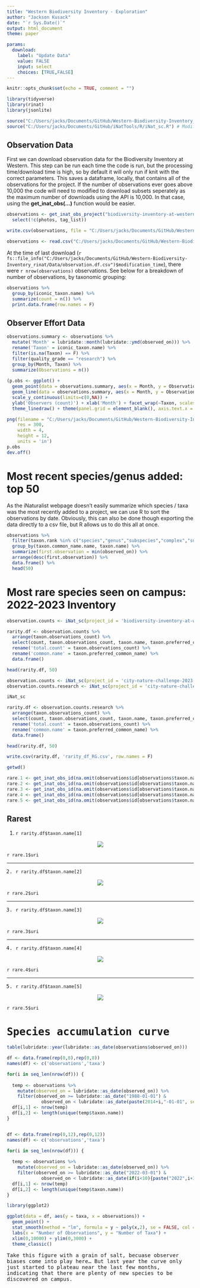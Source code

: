 ```yaml
---
title: "Western Biodiversity Inventory - Exploration"
author: "Jackson Kusack"
date: "`r Sys.Date()`"
output: html_document
theme: paper

params:
  download:
    label: "Update Data"
    value: FALSE
    input: select
    choices: [TRUE,FALSE]
---
```



```r
knitr::opts_chunk$set(echo = TRUE, comment = "")
```

```r
library(tidyverse)
library(rinat)
library(jsonlite)

source("C:/Users/jacks/Documents/GitHub/Western-Biodiversity-Inventory_rinat/R/get_inat_user_stats_v2.R") # Modified function to allow for month specific queries
source("C:/Users/jacks/Documents/GitHub/iNatTools/R/iNat_sc.R") # Modified function to fix error in code (forked from iNatTools main)
```


## Observation Data

First we can download observation data for the Biodiversity Inventory at Western. This step can be run each time the code is run, but the processing time/download time is high, so by default it will only run if knit with the correct parameters. This saves a dataframe, locally, that contains all of the observations for the project. If the number of observations ever goes above 10,000 the code will need to modified to download subsets seperately as the maximum number of downloads using the API is 10,000. In that case, using the **get_inat_obs(...)** function would be easier.  

```r
observations <- get_inat_obs_project("biodiversity-inventory-at-western", type = c("observations", "info"), raw = FALSE) %>%
  select(!c(photos, tag_list))

write.csv(observations, file = "C:/Users/jacks/Documents/GitHub/Western-Biodiversity-Inventory_rinat/Data/observation.df.csv", row.names = F)
```

```r
observations <- read.csv("C:/Users/jacks/Documents/GitHub/Western-Biodiversity-Inventory_rinat/Data/observation.df.csv")
```

At the time of last download (`r fs::file_info("C:/Users/jacks/Documents/GitHub/Western-Biodiversity-Inventory_rinat/Data/observation.df.csv")$modification_time`), there were `r nrow(observations)` observations. See below for a breakdown of number of observations, by taxonomic grouping:

```r
observations %>%
  group_by(iconic_taxon.name) %>%
  summarize(count = n()) %>%
  print.data.frame(row.names = F)
```

## Observer Effort Data





```r
observations.summary <- observations %>%
  mutate('Month' = lubridate::month(lubridate::ymd(observed_on))) %>%
  rename('Taxon' = iconic_taxon.name) %>%
  filter(is.na(Taxon) == F) %>%
  filter(quality_grade == "research") %>%
  group_by(Month, Taxon) %>%
  summarize(Observations = n()) 
  
(p.obs <- ggplot() + 
  geom_point(data = observations.summary, aes(x = Month, y = Observations, col = Taxon)) + 
  geom_line(data = observations.summary, aes(x = Month, y = Observations, col = Taxon)) +
  scale_y_continuous(limits=c(0,NA)) + 
  ylab('Observers (count)') + xlab('Month') + facet_wrap(~Taxon, scales = "free_y", ncol = 1) + 
  theme_linedraw() + theme(panel.grid = element_blank(), axis.text.x = element_text(size = 8)))

png(filename = "C:/Users/jacks/Documents/GitHub/Western-Biodiversity-Inventory_rinat/Figures/Research_grade_observations_xMonth_xTaxon.png",
    res = 300, 
    width = 4, 
    height = 12,
    units = 'in')
p.obs
dev.off()
```


# Most recent species/genus added: top 50

As the iNaturalist webpage doesn't easily summarize which species / taxa was the most recently added to a project, we can use R to sort the observations by date. Obviously, this can also be done though exporting the data directly to a csv file, but R allows us to do this all at once. 

```r
observations %>% 
  filter(taxon.rank %in% c("species","genus","subspecies","complex","subgenus")) %>%
  group_by(taxon.common_name.name, taxon.name) %>%
  summarize(first.observation = min(observed_on)) %>%
  arrange(desc(first.observation)) %>%
  data.frame() %>%
  head(50)
```



# Most rare species seen on campus: 2022-2023 Inventory

```r
observation.counts <- iNat_sc(project_id = 'biodiversity-inventory-at-western', quality_grade = "research", d1 = "2022-04-01", d2 = "2023-03-31")

rarity.df <- observation.counts %>% 
  arrange(taxon.observations_count) %>%
  select(count, taxon.observations_count, taxon.name, taxon.preferred_common_name) %>%
  rename('total.count' = taxon.observations_count) %>%
  rename('common.name' = taxon.preferred_common_name) %>%
  data.frame()

head(rarity.df, 50)
```

```r
observation.counts <- iNat_sc(project_id = 'city-nature-challenge-2023-london-on')
observation.counts.research <- iNat_sc(project_id = 'city-nature-challenge-2023-london-on', quality_grade = "research")

iNat_sc

rarity.df <- observation.counts.research %>% 
  arrange(taxon.observations_count) %>%
  select(count, taxon.observations_count, taxon.name, taxon.preferred_common_name) %>%
  rename('total.count' = taxon.observations_count) %>%
  rename('common.name' = taxon.preferred_common_name) %>%
  data.frame()

head(rarity.df, 50)

write.csv(rarity.df, 'rarity_df_RG.csv', row.names = F)

getwd()
```


```r
rare.1 <- get_inat_obs_id(na.omit(observations$id[observations$taxon.name == rarity.df$taxon.name[1]]))
rare.2 <- get_inat_obs_id(na.omit(observations$id[observations$taxon.name == rarity.df$taxon.name[2]]))
rare.3 <- get_inat_obs_id(na.omit(observations$id[observations$taxon.name == rarity.df$taxon.name[3]]))
rare.4 <- get_inat_obs_id(na.omit(observations$id[observations$taxon.name == rarity.df$taxon.name[4]]))
rare.5 <- get_inat_obs_id(na.omit(observations$id[observations$taxon.name == rarity.df$taxon.name[5]]))
```

## Rarest

1. `r rarity.df$taxon.name[1]`

<kbd><center><img src="`r rare.1$observation_photos$photo$medium_url`"></center></kbd>

`r rare.1$uri` 

***

2. `r rarity.df$taxon.name[2]`

<kbd><center><img src="`r rare.2$observation_photos$photo$medium_url`"></center></kbd>

`r rare.2$uri` 

***

3. `r rarity.df$taxon.name[3]`

<kbd><center><img src="`r rare.3$observation_photos$photo$medium_url`"></center></kbd>

`r rare.3$uri` 

***

4. `r rarity.df$taxon.name[4]`

<kbd><center><img src="`r rare.4$observation_photos$photo$medium_url`"></center></kbd>

`r rare.4$uri` 

***

5. `r rarity.df$taxon.name[5]`

<kbd><center><img src="`r rare.5$observation_photos$photo$medium_url`"></center></kbd>

`r rare.5$uri` 

# Species accumulation curve

```r
table(lubridate::year(lubridate::as_date(observations$observed_on)))

df <- data.frame(rep(0,8),rep(0,8)) 
names(df) <- c('observations','taxa')

for(i in seq_len(nrow(df))) {
  
  temp <- observations %>% 
    mutate(observed_on = lubridate::as_date(observed_on)) %>%
    filter(observed_on >= lubridate::as_date("1988-01-01") & 
             observed_on < lubridate::as_date(paste(2014+i,"-01-01", sep="")))
  df[i,1] <- nrow(temp)
  df[i,2] <- length(unique(temp$taxon.name))
}


df <- data.frame(rep(0,12),rep(0,12)) 
names(df) <- c('observations','taxa')

for(i in seq_len(nrow(df))) {
  
  temp <- observations %>% 
    mutate(observed_on = lubridate::as_date(observed_on)) %>%
    filter(observed_on >= lubridate::as_date("2022-03-01") & 
             observed_on < lubridate::as_date(if(i<10){paste("2022",i+3,"01", sep = "-")} else{paste("2023",i-9,"01", sep = "-")}))
  df[i,1] <- nrow(temp)
  df[i,2] <- length(unique(temp$taxon.name))
}

library(ggplot2)

ggplot(data = df, aes(y = taxa, x = observations)) + 
  geom_point() + 
  stat_smooth(method = "lm", formula = y ~ poly(x,2), se = FALSE, col = "red", fullrange=TRUE) + 
  labs(x = "Number of Observations", y = "Number of Taxa") +
  xlim(0,10000) + ylim(0,3000) +
  theme_classic()
```

Take this figure with a grain of salt, becuase observer biases come into play here... But last year the curve only just started to plateau near the last few months, indicating that there are plenty of new species to be discovered on campus. 
